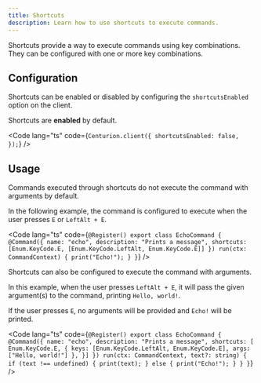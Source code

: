 ```yaml
---
title: Shortcuts
description: Learn how to use shortcuts to execute commands.
---
```



Shortcuts provide a way to execute commands using key combinations.
They can be configured with one or more key combinations.

## Configuration

Shortcuts can be enabled or disabled by configuring the `shortcutsEnabled` option on the client.

Shortcuts are **enabled** by default.

<Code lang="ts" code={`
Centurion.client({
    shortcutsEnabled: false,
});
`} />

## Usage

<Aside type="caution">
Commands executed through shortcuts do not execute the command with arguments by default.
</Aside>

In the following example, the command is configured to execute when the user
presses `E` or `LeftAlt + E`.

<Code lang="ts" code={`
@Register()
export class EchoCommand {
    @Command({
        name: "echo",
        description: "Prints a message",
        shortcuts: [Enum.KeyCode.E, [Enum.KeyCode.LeftAlt, Enum.KeyCode.E]]
    })
    run(ctx: CommandContext) {
        print("Echo!");
    }
}
`} />

Shortcuts can also be configured to execute the command with arguments.

In this example, when the user presses `LeftAlt + E`, it will pass the given argument(s)
to the command, printing `Hello, world!`.

If the user presses `E`, no arguments will be provided and `Echo!` will be printed.

<Code lang="ts" code={`
@Register()
export class EchoCommand {
    @Command({
        name: "echo",
        description: "Prints a message",
        shortcuts: [
            Enum.KeyCode.E,
            {
                keys: [Enum.KeyCode.LeftAlt, Enum.KeyCode.E],
                args: ["Hello, world!"]
            },
        }]
    })
    run(ctx: CommandContext, text?: string) {
        if (text !== undefined) {
            print(text);
        } else {
            print("Echo!");
        }
    }
}
`} />